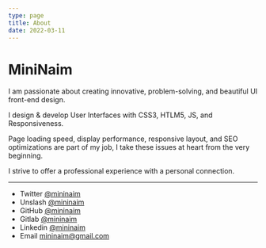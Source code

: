 ```yaml
---
type: page
title: About
date: 2022-03-11
---
```


# MiniNaim

I am passionate about creating innovative, problem-solving, and beautiful UI front-end design.

I design & develop User Interfaces with CSS3, HTLM5, JS, and Responsiveness. 

Page loading speed, display performance, responsive layout, and SEO optimizations are part of my job, I take these issues at heart from the very beginning. 

I strive to offer a professional experience with a personal connection.

---

- Twitter [@mininaim](https://twitter.com/mininaim)
- Unslash [@mininaim](https://unsplash.com/@mininaim)
- GitHub [@mininaim](https://github.com/mininaim)
- Gitlab [@mininaim](https://www.gitlab.com/mininaim/)
- Linkedin [@mininaim](https://www.linkedin.com/in/mininaim/)
- Email mininaim@gmail.com
